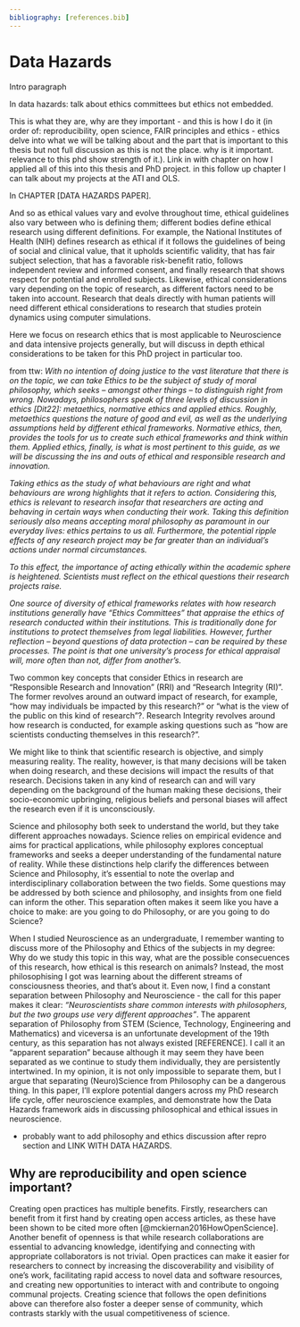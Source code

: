 ```yaml
---
bibliography: [references.bib]
---
```

# Data Hazards 
Intro paragraph


In data hazards: talk about ethics committees but ethics not embedded. 

This is what they are, why are they important - and this is how I do it (in order of: reproducibility, open science, FAIR principles and ethics - ethics delve into what we will be talking about and the part that is important to this thesis but not full discussion as this is not the place. why is it important. relevance to this phd show strength of it.). Link in with chapter on how I applied all of this into this thesis and PhD project.  in this follow up chapter I can talk about my projects at the ATI and OLS. 


In CHAPTER [DATA HAZARDS PAPER]. 

And so as ethical values vary and evolve throughout time, ethical guidelines also vary between who is defining them; different bodies define ethical research using different definitions. For example, the National Institutes of Health (NIH) defines research as ethical if it follows the guidelines of being of social and clinical value, that it upholds scientific validity, that has fair subject selection, that has a favorable risk-benefit ratio, follows independent review and informed consent, and finally research that shows respect for potential and enrolled subjects. Likewise, ethical considerations vary depending on the topic of research, as different factors need to be taken into account. Research that deals directly with human patients will need different ethical considerations to research that studies protein dynamics using computer simulations.

Here we focus on research ethics that is most applicable to Neuroscience and data intensive projects generally, but will discuss in depth ethical considerations to be taken for this PhD project in particular too. 

from ttw:
_With no intention of doing justice to the vast literature that there is on the topic, we can take Ethics to be the subject of study of moral philosophy, which seeks – amongst other things – to distinguish right from wrong. Nowadays, philosophers speak of three levels of discussion in ethics [Dit22]: metaethics, normative ethics and applied ethics. Roughly, metaethics questions the nature of good and evil, as well as the underlying assumptions held by different ethical frameworks. Normative ethics, then, provides the tools for us to create such ethical frameworks and think within them. Applied ethics, finally, is what is most pertinent to this guide, as we will be discussing the ins and outs of ethical and responsible research and innovation._

_Taking ethics as the study of what behaviours are right and what behaviours are wrong highlights that it refers to action. Considering this, ethics is relevant to research insofar that researchers are acting and behaving in certain ways when conducting their work. Taking this definition seriously also means accepting moral philosophy as paramount in our everyday lives: ethics pertains to us all. Furthermore, the potential ripple effects of any research project may be far greater than an individual’s actions under normal circumstances._

_To this effect, the importance of acting ethically within the academic sphere is heightened. Scientists must reflect on the ethical questions their research projects raise._

_One source of diversity of ethical frameworks relates with how research institutions generally have “Ethics Committees” that appraise the ethics of research conducted within their institutions. This is traditionally done for institutions to protect themselves from legal liabilities. However, further reflection – beyond questions of data protection – can be required by these processes. The point is that one university’s process for ethical appraisal will, more often than not, differ from another’s._

Two common key concepts that consider Ethics in research are "Responsible Research and Innovation" (RRI) and "Research Integrity (RI)". The former revolves around an outward impact of research, for example, "how may individuals be impacted by this research?" or "what is the view of the public on this kind of research"?. Research Integrity revolves around how research is conducted, for example asking questions such as "how are scientists conducting themselves in this research?". 

We might like to think that scientific research is objective, and simply measuring reality. The reality, however, is that many decisions will be taken when doing research, and these decisions will impact the results of that research. Decisions taken in any kind of research can and will vary depending on the background of the human making these decisions, their socio-economic upbringing, religious beliefs and personal biases will affect the research even if it is unconsciously. 

Science and philosophy both seek to understand the world, but they take different approaches nowadays. Science relies on empirical evidence and aims for practical applications, while philosophy explores conceptual frameworks and seeks a deeper understanding of the fundamental nature of reality. While these distinctions help clarify the differences between Science and Philosophy, it's essential to note the overlap and interdisciplinary collaboration between the two fields. Some questions may be addressed by both science and philosophy, and insights from one field can inform the other. This separation often makes it seem like you have a choice to make: are you going to do Philosophy, or are you going to do Science? 

When I studied Neuroscience as an undergraduate, I remember wanting to discuss more of the Philosophy and Ethics of the subjects in my degree: Why do we study this topic in this way, what are the possible consecuences of this research, how ethical is this research on animals? Instead, the most philosophising I got was learning about the different streams of consciousness theories, and that's about it. Even now, I find a constant separation between Philosophy and Neuroscience - the call for this paper makes it clear: *"Neuroscientists share common interests with philosophers, but the two groups use very different approaches"*. The apparent separation of Philosophy from STEM (Science, Technology, Engineering and Mathematics) and viceversa is an unfortunate development of the 19th century, as this separation has not always existed [REFERENCE]. I call it an "apparent separation" because although it may seem they have been separated as we continue to study them individually, they are persistently intertwined. In my opinion, it is not only impossible to separate them, but I argue that separating (Neuro)Science from Philosophy can be a dangerous thing. In this paper, I'll explore potential dangers across my PhD research life cycle, offer neuroscience examples, and demonstrate how the Data Hazards framework aids in discussing philosophical and ethical issues in neuroscience.

 - probably want to add philosophy and ethics discussion after repro section and LINK WITH DATA HAZARDS. 


## Why are reproducibility and open science important?
Creating open practices has multiple benefits. Firstly, researchers can benefit from it first hand by creating open access articles, as these have been shown to be cited more often [@mckiernan2016HowOpenScience]. Another benefit of openness is that while research collaborations are essential to advancing knowledge, identifying and connecting with appropriate collaborators is not trivial. Open practices can make it easier for researchers to connect by increasing the discoverability and visibility of one’s work, facilitating rapid access to novel data and software resources, and creating new opportunities to interact with and contribute to ongoing communal projects. Creating science that follows the open definitions above can therefore also foster a deeper sense of community, which contrasts starkly with the usual competitiveness of science. 

